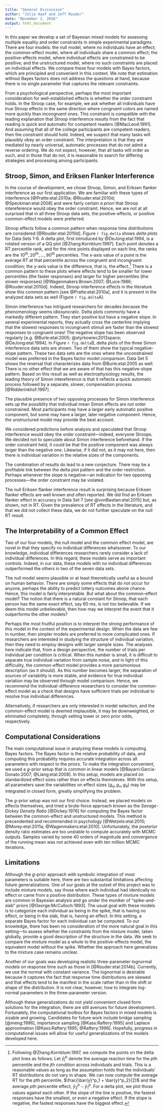 ```yaml
---
title: "General Discussion"
author: "Julia Haaf and Jeff Rouder"
date: "November 2, 2016"
output: html_document
---
```


In this paper we develop a set of Bayesian mixed models for assessing multiple equality and order constraints in simple experimental paradigms.  There are four models: the null model, where no individuals have an effect; the common-effect model, where all individuals share a common effect; the positive-effects model, where individual effects are constrained to be positive; and the unstructured model, where no such constraints are placed on individual effects.  We compare these four models with Bayes factors, which are principled and convenient in this context.  We note that estimation without Bayes factors does not address the questions at hand, because there is no single parameter that captures the relevant constraints.

From a psychological perspective, perhaps the most important consideration for well-established effects is whether the order constraint holds.  In the Stroop case, for example, we ask whether all individuals have true Stroop effects in the same direction where congruent colors are named more quickly than incongruent ones. This constraint is compatible with the leading explanation that Stroop interference results from the fact that reading is quick and automatic for competent readers [@MacLeod:1991].  And assuming that all of the college participants are competent readers, then the constraint should hold.  Indeed, we suspect that many tasks will plausibly obey an order constraint. The interpretation is that they are mediated by nearly universal, automatic processes that do not admit a reverse ordering.  We do not expect, however, that all tasks will order as such, and in those that do not, it is reasonable to search for differing strategies and processing among participants.

## Stroop, Simon, and Eriksen Flanker Interference

In the course of development, we chose Stroop, Simon, and Eriksen flanker interference as our first application.  We are familiar with these types of interference [@Pratte:etal:2010a; @Rouder:etal:2010d; @Speckman:etal:2008] and were fairly certain *a priori* that Stroop intereference would obey the order constraint.  Hence, we are not at all surprised that in all three Stroop data sets, the positive-effects, or positive common-effect models were preferred.  

Stroop effects follow a common pattern when response time distributions are considered [@Rouder:etal:2010d].  Figure `r fig.delta` shows *delta plots* for Data Sets 1-6. A delta plot, first introduced by @DeJong:etal:1994, is a rotated version of a QQ plot [@Zhang:Kornblum:1997].  Each point denotes a RT percentile rank, and for the nine points displayed on each line, the ranks are the $10^{th},20^{th},\ldots,90^{th}$ percentiles.  The x-axis value of a point is the average RT at that percentile across the congruent and incongruent condition; the y-axis value is the difference, that is, the effect.[^delta]  There is a common pattern to these plots where effects tend to be smaller for lower percentiles (the faster responses) and larger for higher percentiles (the slower responses) [@Wagenmakers:Brown:2007; @Luce:1986; @Rouder:etal:2010d].  Indeed, Stroop interference effects in the literature show this common pattern [see @Pratte:etal:2010a], and it is present in the analyzed data sets as well (Figure `r fig.delta`A).

Simon interference has intrigued researchers for decades because the phenomenology seems idiosyncratic.  Delta plots commonly have a markedly different pattern.  They start positive but have a negative slope.  In several experimental reports, they actually cross the centerline implying that the slowest responses to incongruent stimuli are faster than the slowest responses to congruent ones!  The negative slope has been observed regularly [e.g. @Burle:etal:2005; @styrkowiec2013space; @DeJong:etal:1994]. In Figure `r fig.delta`B, delta plots of the three Simon interference data sets are shown. Two of them show the typical negative-slope pattern. These two data sets are the ones where the unconstrained model was preferred in the Bayes factor model comparison. Data Set 5 shows the reversal that characterizes data from @Burle:etal:2005 as well.  There is no other effect that we are aware of that has this negative-slope pattern.  Based on this result as well as electrophysiology results, the leading theory of Simon intereference is that it reflects a quick automatic process followed by a separate, slower, compensation process [@Ridderinkhof:1997].  

The plausible presence of two opposing processes for Simon interference sets up the possiblity that individual mean Simon effects are not order constrained.  Most participants may have a larger early automatic positive component, but some may have a larger, later negative component.  Hence, the unstructured model may provide the best account.

We considered predictions before analysis and speculated that Stroop interference would obey the order constraint---indeed, everyone Stroops.  We decided not to speculate about Simon interference beforehand.  If the order constraint held, it could be that the positive component was always larger than the negative one.  Likewise, if it did not, as it may not here, then there is individual variation in the relative sizes of the components.  

The combination of results do lead to a new conjecture.  There may be a profitable link between the delta plot pattern and the order restriction.  Perhaps whenever the slope is negative---an indication for two opposing processes---the order constraint may be violated.

The null Eriksen flanker interference result is surprising because Eriksen flanker effects are well known and often reported.  We did find an Eriksen flanker effect in accuracy in Data Set 7 [see @vonBastian:etal:2015] but, as shown, not in RT. Given the prevalence of RT effects in the literature, and that we did not collect these data, we do not further speculate on the null RT result.


## The Interpretability of a Common Effect
Two of our four models, the null model and the common effect model, are novel in that they specify no individual differences whatsoever. To our knowledge, individual differences researchers rarely consider a lack of individual differences.  In this regard, these models serve as important controls.  Indeed, in our data, these models with no individual differences outperformed the others in two of the seven data sets.  

The null model seems plausible or at least theoretically useful as a bound on human behavior.  There are simply some effects that do not occur for anyone, perhaps the ability to predict lottery outcomes above chance.  Hence, this model is fairly interpretable. But what about the common-effect model?  The notion that there is a natural constant for Stroop, that each person has the same exact effect, say 60 ms, is not too believable.  If we deem this model unbelievable, then how may we interpret the event that it outperforms the other models?

Perhaps the most fruitful position is to interpret the strong performance of this model in the context of the experimental design.  When the data are few in number, then simpler models are preferred to more complicated ones.  If researchers are interested in studying the structure of individual variation, then they need to employ designs with larger sample sizes.  The analyses here indicate that, from a design perspective, the number of trials per individual per condition is critical.  When this number is small, it is difficult to separate true individual variation from sample noise, and in light of this difficulity, the common-effect model provides a more parsimonious description (as it should).  As this number becomes larger, the separation of sources of variability is more stable, and evidence for true individual variation may be observed through model comparison.  Hence, we recommend the individual-difference researchers to consider the common-effect model as a check that designs have sufficient trials per individual to resolve true individual differences.

Alternatively, if researchers are only interested in model selection, and the common-effect model is deemed implausible, it may be downweighted, or eliminated completely, through setting lower or zero prior odds, respectively.

## Computational Considerations
The main computational issue in analyzing these models is computing Bayes factors.  The Bayes factor is the relative probability of data, and computing this probability requires accurate integration across all parameters with respect to the priors.  To make the integration convenient, we used a $g$-prior setup that is common in linear models [@Bayarri:Garcia-Donato:2007; @Liang:etal:2008].  In this setup, models are placed on standardized effect sizes rather than on effects themsleves.  With this setup, all parameters save the variabilities on effect sizes ($g_\alpha, g_\nu, g_\theta$) may be integrated in closed form, greatly simplifying the problem.

The $g$-prior setup was not our first choice.  Instead, we placed models on effects themselves, and tried a brute-force approach known as the *Savage-Dickey Density Ratio* [@Dickey:1976] for computing the Bayes factor between the common-effect and unstructured models.  This method is precendented and recommended in psychology [@Wetzels:etal:2010; @Morey:etal:2011a; @Wagenmakers:etal:2010].  Unfortunately, the posterior density ratio estimates are too unstable to compute accurately with MCMC outputs.  Samples varied by some 40 orders of magnitude and convergence of the running mean was not achieved even with ten million MCMC iterations.  

## Limitations

Although the $g$-prior approach with symbolic integration of most parameters is suitable here, there are two substantial limitations affecting future generalizations.  One of our goals at the outset of this project was to include mixture models, say those where each individual had identically no effect or came from a positive distribution.  These types of mixture models are common in Bayesian analysis and go under the moniker of "spike-and-slab" priors [@George:McCulloch:1993].  The usual goal with these models is to categorize each individual as being in the spike, that is having no effect, or being in the slab, that is, having an effect.  In this setting, a separate Bayes factor for each individual can be computed.  To our knowledge, there has been no consideration of the more natural goal in this setting---to assess whether the constraints from the mixture model, taken globally, provide a good description of the structure in the data.  We seek to compare the mixture model as a whole to the positive-effects model, the equivalent model without the spike. Whether the approach here generalizes to the mixture case remains unclear.

Another of our goals was developing realistic three-parameter lognormal models on response time such as those in [@Rouder:etal:2014b].  Currently, we use the normal with constant variance.  The lognormal is desirable because it captures the fact that response time distributions are skewed and that effects tend to be manifest in the scale rather than in the shift or shape of the distribution.  It is not clear, however, how to integrate log-normal parameters in the three-parameter version.  

Although these generalizations do not yield convenient closed form solutions for the integration, there are still avenues for future development.  Fortunately, the computational toolbox for Bayes factors in mixed models is sizable and growing.  Candidates for future work include bridge sampling [@meng:1996], importance sampling [@Kass:Raftery:1995] and Laplace approximation [@Kass:Raftery:1995; @Raftery:1996].  Hopefully, progress in computational issues will allow for useful generalizations of the models developed here.

[^delta]: Following @Zhang:Kornblum:1997, we compute the points on the delta plot lines as follows: Let $\bar{y}^p_j$ denote the average reaction time for the $p$th percentile and the $j$th condition across individuals and trials. This is a reasonable values as long as the assumption holds that the individuals' RT distributions do not vary in shape. We can now compute the average RT for the $p$th percentile, $\frac{\bar{y}^p_1 + \bar{y}^p_2}{2}$ and the average $p$th percentile effect, $\bar{y}^p_2 - \bar{y}^p_1$. For a delta plot, we plot those values against each other. If the slope of the line is positive, the fastest responses have the smallest, or even a negative effect. If the slope is negative, the fastest responses have the biggest effect.